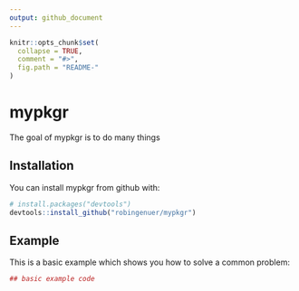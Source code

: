 ```yaml
---
output: github_document
---
```


<!-- README.md is generated from README.Rmd. Please edit that file -->

```r
knitr::opts_chunk$set(
  collapse = TRUE,
  comment = "#>",
  fig.path = "README-"
)
```

# mypkgr

The goal of mypkgr is to do many things

## Installation

You can install mypkgr from github with:

```r
# install.packages("devtools")
devtools::install_github("robingenuer/mypkgr")
```

## Example

This is a basic example which shows you how to solve a common problem:

```r
## basic example code
```
